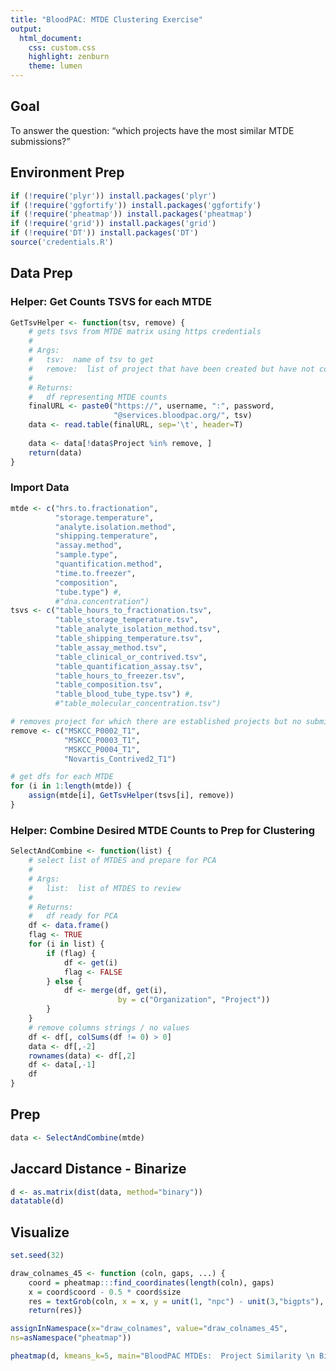 ```yaml
---
title: "BloodPAC: MTDE Clustering Exercise"
output:
  html_document:
    css: custom.css
    highlight: zenburn
    theme: lumen
---
```

## Goal

To answer the question: "which projects have the most similar MTDE submissions?"

## Environment Prep

```r
if (!require('plyr')) install.packages('plyr')
if (!require('ggfortify')) install.packages('ggfortify')
if (!require('pheatmap')) install.packages('pheatmap')
if (!require('grid')) install.packages('grid')
if (!require('DT')) install.packages('DT')
source('credentials.R')
```

## Data Prep

### Helper:   Get Counts TSVS for each MTDE

```r
GetTsvHelper <- function(tsv, remove) {
    # gets tsvs from MTDE matrix using https credentials
    #
    # Args: 
    #   tsv:  name of tsv to get
    #   remove:  list of project that have been created but have not completed submission
    # 
    # Returns:
    #   df representing MTDE counts
    finalURL <- paste0("https://", username, ":", password,
                       "@services.bloodpac.org/", tsv)
    data <- read.table(finalURL, sep='\t', header=T)
    
    data <- data[!data$Project %in% remove, ]
    return(data)
}
```

### Import Data 

```r
mtde <- c("hrs.to.fractionation",
          "storage.temperature", 
          "analyte.isolation.method", 
          "shipping.temperature", 
          "assay.method", 
          "sample.type", 
          "quantification.method", 
          "time.to.freezer",
          "composition", 
          "tube.type") #, 
          #"dna.concentration")
tsvs <- c("table_hours_to_fractionation.tsv", 
          "table_storage_temperature.tsv", 
          "table_analyte_isolation_method.tsv", 
          "table_shipping_temperature.tsv", 
          "table_assay_method.tsv", 
          "table_clinical_or_contrived.tsv", 
          "table_quantification_assay.tsv", 
          "table_hours_to_freezer.tsv", 
          "table_composition.tsv", 
          "table_blood_tube_type.tsv") #,
          #"table_molecular_concentration.tsv")

# removes project for which there are established projects but no submission.
remove <- c("MSKCC_P0002_T1", 
            "MSKCC_P0003_T1", 
            "MSKCC_P0004_T1", 
            "Novartis_Contrived2_T1")

# get dfs for each MTDE
for (i in 1:length(mtde)) {
    assign(mtde[i], GetTsvHelper(tsvs[i], remove))
}
```

### Helper: Combine Desired MTDE Counts to Prep for Clustering

```r
SelectAndCombine <- function(list) {
    # select list of MTDES and prepare for PCA
    #
    # Args: 
    #   list:  list of MTDES to review
    # 
    # Returns:
    #   df ready for PCA
    df <- data.frame()
    flag <- TRUE
    for (i in list) {
        if (flag) {
            df <- get(i)
            flag <- FALSE
        } else {
            df <- merge(df, get(i), 
                        by = c("Organization", "Project"))
        }
    }
    # remove columns strings / no values
    df <- df[, colSums(df != 0) > 0]
    data <- df[,-2]
    rownames(data) <- df[,2]
    df <- data[,-1]
    df
}
```

## Prep

```r
data <- SelectAndCombine(mtde)
```

## Jaccard Distance - Binarize

```r
d <- as.matrix(dist(data, method="binary"))
datatable(d)
```

## Visualize

```r

set.seed(32)

draw_colnames_45 <- function (coln, gaps, ...) {
    coord = pheatmap:::find_coordinates(length(coln), gaps)
    x = coord$coord - 0.5 * coord$size
    res = textGrob(coln, x = x, y = unit(1, "npc") - unit(3,"bigpts"), vjust = 0.5, hjust = 1, rot = 60, gp = gpar(...))
    return(res)}

assignInNamespace(x="draw_colnames", value="draw_colnames_45",
ns=asNamespace("pheatmap"))

pheatmap(d, kmeans_k=5, main="BloodPAC MTDEs:  Project Similarity \n Binary | Jaccard Distance Measure") 
```
